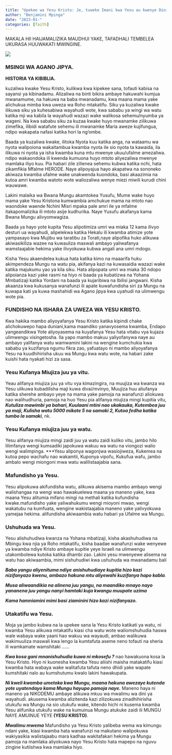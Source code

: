 ```yaml
---
title: "Upekee wa Yesu Kristo: Je, tuweke Imani kwa Yesu au kwenye Dini?"
author: "Benjamini Mpinga"
date: "2023-01-"
categories: [faith]
---
```



MAKALA HII HAIJAMALIZIKA MAUDHUI YAKE, TAFADHALI TEMBELEA UKURASA HUUWAKATI MWINGINE.

![](rock.jpg)

### MSINGI WA AGANO JIPYA.

**HISTORIA YA KIBIBLIA.**

kuzaliwa kwake Yesu Kristo, kulikwa kwa kipekee sana, tofauti kabisa na sayansi ya kibinadamu. Alizaliwa na binti bikira ambaye hakuwahi kumjua mwanamume, na hakuwa na baba mwanadamu, kwa maana mama yake alichukua mimba kwa uweza wa Roho mtakatifu. Siku ya kuzaliwa kwake ilikuwa siku ya kuhesabiwa wayahudi wote, kwa sababu ya wingi wa watu katika mji wa kabila la wayahudi wazazi wake walikosa sehemu/nyumba ya wageni. Na kwa sababu siku za kuzaa kwake huyo mwanamke zilikuwa zimefika, ilibidi watafute sehemu ili mwanamke Maria aweze kujifungua, ndipo wakapata nafasi katika hori la ng'ombe.

Baada ya kuzaliwa kwake, ilitoka Nyota kuu katika anga, na wataamu wa nyota walipoiona wakaitambua kwamba nyota ile sio nyota ta kawaida, ila ilikuwa ni nyota ya isha kwamba kuna mtu mwenye ukuu/ufalme amezaliwa. ndipo wakaondoka ili kwenda kumuona huyo mtoto aliyezaliwa mwenye mamlaka iliyo kuu. Pia habari zile zilienea sehemu kubwa katika nchi, hata zikamfikia Mfalme HERODE. Naye alipoyajua hayo akapatwa na sononeko akiwaza kwamba ufalme wake unakwenda kuondoka, basi akaazimia na kutoa amri kwamba watoto wote waliozaliwa wenye miezi miwili kurudi chini wauwawe.

Lakini malaika wa Bwana Mungu akamtokea Yusufu, Mume wake huyo mama yake Yesu Kristona kumwambia amchukue mama na mtoto nao waondoke waende Nchini Misri mpaka pale amri ile ya mfalme itakapomalizika ili mtoto asije kudhurika. Naye Yusufu akafanya kama Bwana Mungu alivyomwagiza.

Baada ya hayo yote kupita Yesu alipotimiza umri wa miaka 12 kama ilivyo desturi ua wayahudi, alipelekwa katika Hekalu ili kwamba atimize yote yampasayo kwa Mujibu wa taratibu za Torati,naye alipofika huko alikuwa akiwasikiliza wazee na kuwauliza maswali ambayo yaliwafanya wamstaajabie hekima yake ilivyokuwa kubwa angali ana umri mdogo.

Kisha Yesu akaendelea kukua hata katika kimo na maaarifa huku akimpendeza Mungu na watu pia, akifanya kazi na kuwasaidia wazazi wake katika majukumu yao ya kila siku. Hata alipopata umri wa miaka 30 ndopo alipoianza kazi yake rasmi na hiyo ni baada ya kubatizwa na Yohana Mmbatizaji katika Yordani na baada ya kujaribiwa na Ibilisi jangwani. Kisha akaanza kwa kukusanya wanafunzi ili apate kuwafundisha siri za Mungu na kuwapa kati ya kuwa mashahidi wa Agano jipya kwa uyahudi na ulimwengu wote pia.

### FUNDISHO NA ISHARA ZA UWEZA WA YESU KRISTO.

Kwa hakika mambo aliyoyafanya Yesu Kristo katika kipindi chake alichokuwepo hapa duniani,kama maandiko yanavyosema kwamba, Endapo yangeandikwa Yote aliyoyasema na kuyafanya Yesu hata vitabu vya kujaza ulimwengu visingetosha. Ila yapo mambo makuu yaliyofanywa naye au ambayo yalifanya watu wamwamini lakini na wengine kumchukia kwa sababu ya kuzifanya ngumu fikra zao, yafuatayo ni mambo aliyoyafanya Yesu na kuudhihirisha ukuu wa Mungu kwa watu wote, na habari zake kuishi hata nyakati hizi za sasa.

### Yesu Kufanya Miujiza juu ya vitu.

Yeau alifanya miujiza juu ya vitu vya kimazingira, na muujiza wa kwanza wa Yesu ulikuwa kubadilisha maji kuwa divai/mvinyo, Muujiza huu aliufanya katika sherehe ambayo yeye na mama yake pamoja na wanafunzi aliokuwa nao walihudhuria, pamoja na huo Yesu pia alifanya miujiza mingi kupitia vitu, ***Kutuliza mawimbi ya bahari, Kuulaani mtini nao ukakauka, Kutembea juu ya maji, Kulisha watu 5000 mikate 5 na samaki 2, Kutoa fedha katika tumbo la samaki***, nk.

### Yesu Kufanya miujiza juu ya watu.

Yesu alifanya miujiza mingi zaidi juu ya watu zaidi kuliko vitu, jambo hilo lilimfanya wengi kumsadiki japokuwa wakuu wa watu na viongozi walio wengi walimpinga. ***Yesu aliponya wagonjwa wasiojiweza, Kukemea na kutoa pepo wachafu nao wakamtii, Kuponya vipofu, Kukufua wafu, jambo ambalo wengi miongoni mwa watu walilistaajabia sana.

### Mafundisho ya Yesu.

Yesu alipokuwa akifundisha watu, alikuwa akisema mambo ambayo wengi walishangaa na wengi wao hawakuelewa maana ya maneno yake, kwa maana Yesu alitumia mifano mingi na methali katika kufundisha kwake.mafundisho yake yaliwahukumu wengi mioyoni mwao, wengi wakatubu na kumfuata, wengine wakistaajabia maneno yake yalivyokuwa yamejaa hekima. alifundisha akiwaambia watu habari ya Ufalme wa Mungu.

### Ushuhuda wa Yesu.

Yesu alishuhudiwa kwanza na Yohana mbatizaji, kisha akashuhudiwa na Mbingu kwa njia ya Roho mtakatifu, kisha baadae wanafunzi wake wenyewe ya kwamba ndiye Kristo ambaye kupitie yeye Israeli na ulimwengu utakombolewa kutoka katika dhambi zao. Lakini yesu mwenyewe alisema na watu hao akiwaambia, mimi sishuhudiwi kwa ushuhuda wa mwanadamu bali 

***Baba yangu aliyenituma ndiye anishuhudiaye kupitia hizo kazi nizifanyazo kwenu, ambazo hakuna mtu aliyewahi kuzifanya hapo kabla***.

***Musa aliwaandikia na alinena juu yangu, na maandiko mnayo nayo yananena juu yangu nanyi hamtaki kuja kwangu muupate uzima***

***Kama hamniamini mimi basi ziaminini hizo kazi nizifanyazo.***

### Utakatifu wa Yesu.

Moja ya jambo kubwa na la upekee sana la Yesu Kristo katikati ya watu, ni kwamba Yesu alikuwa mtakatifu kiasi cha watu wote waliomshuhudia haswa wale wabaya wake yaani hao wakuu wa wayaudi, ambao walikuwa wakimuuliza maswali kwa lengo la kumtafuta aseme neno tofauti na sheria ili wamkamate wamshitaki ...... 

***Kwa kosa gani mnanishuhudia kuwa ni mkosefu ?*** nao hawakuona kosa la Yesu Kristo. Hiyo ni kuonesha kwamba Yesu aliishi maisha matakatifu kiasi kwamba hata wabaya wake walitafuta tafuta neno dhidi yake wapate kumshitaki nalo au kumshutumu kwalo lakini hawakupata.

***Ni kweli kwamba umetoka kwa Mungu, maana hakuna awezaye kutenda yote uyatendayo kama Mungu hayupo pamoja naye.*** Maneno haya ni maneno ya NIKODEMU ambaye alikuwa mkuu wa mwalimu wa dini ya wayahudi. akusema kwamba alizitenda kazi zilizokuwa zinadhihirisha utukufu wa Mungu na sio utukufu wake, kitendo hichi ni kusema kwamba Yesu alifunika utukufu wake na kumuinua Mungu atukuke zaidi ili MUNGU NAYE AMUINUE YEYE **(YESU KRISTO)**.

***Mwalimu mwema*** Mafundisho ya Yesu Kristo yalibeba wema wa kimungu ndani yake, kiasi kwamba hata wanafunzi na makutano walipokuwa wakiyasikia walistajaabu mara kadhaa wakitafakari hekima ya Mungu pamoja na mamlaka aliyokuwa nayo Yesu Kristo hata mapepo na nguvu zingine kutiishwa kwa mamlaka hiyo.



